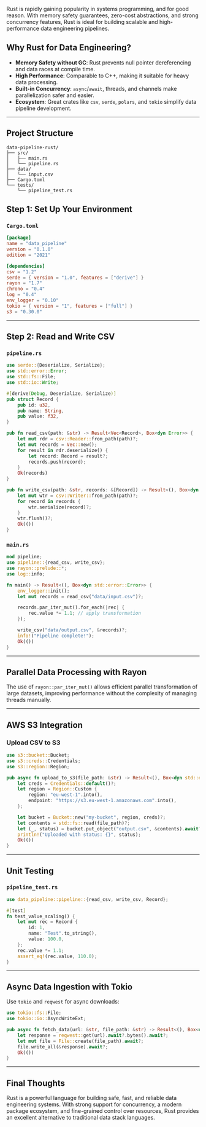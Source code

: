 
Rust is rapidly gaining popularity in systems programming, and for good reason. With memory safety guarantees, zero-cost abstractions, and strong concurrency features, Rust is ideal for building scalable and high-performance data engineering pipelines.

## Why Rust for Data Engineering?

- **Memory Safety without GC**: Rust prevents null pointer dereferencing and data races at compile time.
- **High Performance**: Comparable to C++, making it suitable for heavy data processing.
- **Built-in Concurrency**: `async`/`await`, threads, and channels make parallelization safer and easier.
- **Ecosystem**: Great crates like `csv`, `serde`, `polars`, and `tokio` simplify data pipeline development.

---

## Project Structure

```
data-pipeline-rust/
├── src/
│   ├── main.rs
│   └── pipeline.rs
├── data/
│   └── input.csv
├── Cargo.toml
└── tests/
    └── pipeline_test.rs
```

## Step 1: Set Up Your Environment

### `Cargo.toml`
```toml
[package]
name = "data_pipeline"
version = "0.1.0"
edition = "2021"

[dependencies]
csv = "1.2"
serde = { version = "1.0", features = ["derive"] }
rayon = "1.7"
chrono = "0.4"
log = "0.4"
env_logger = "0.10"
tokio = { version = "1", features = ["full"] }
s3 = "0.30.0"
```

---

## Step 2: Read and Write CSV

### `pipeline.rs`
```rust
use serde::{Deserialize, Serialize};
use std::error::Error;
use std::fs::File;
use std::io::Write;

#[derive(Debug, Deserialize, Serialize)]
pub struct Record {
    pub id: u32,
    pub name: String,
    pub value: f32,
}

pub fn read_csv(path: &str) -> Result<Vec<Record>, Box<dyn Error>> {
    let mut rdr = csv::Reader::from_path(path)?;
    let mut records = Vec::new();
    for result in rdr.deserialize() {
        let record: Record = result?;
        records.push(record);
    }
    Ok(records)
}

pub fn write_csv(path: &str, records: &[Record]) -> Result<(), Box<dyn Error>> {
    let mut wtr = csv::Writer::from_path(path)?;
    for record in records {
        wtr.serialize(record)?;
    }
    wtr.flush()?;
    Ok(())
}
```

### `main.rs`
```rust
mod pipeline;
use pipeline::{read_csv, write_csv};
use rayon::prelude::*;
use log::info;

fn main() -> Result<(), Box<dyn std::error::Error>> {
    env_logger::init();
    let mut records = read_csv("data/input.csv")?;

    records.par_iter_mut().for_each(|rec| {
        rec.value *= 1.1; // apply transformation
    });

    write_csv("data/output.csv", &records)?;
    info!("Pipeline complete!");
    Ok(())
}
```

---

## Parallel Data Processing with Rayon

The use of `rayon::par_iter_mut()` allows efficient parallel transformation of large datasets, improving performance without the complexity of managing threads manually.

---

## AWS S3 Integration

### Upload CSV to S3

```rust
use s3::bucket::Bucket;
use s3::creds::Credentials;
use s3::region::Region;

pub async fn upload_to_s3(file_path: &str) -> Result<(), Box<dyn std::error::Error>> {
    let creds = Credentials::default()?;
    let region = Region::Custom {
        region: "eu-west-1".into(),
        endpoint: "https://s3.eu-west-1.amazonaws.com".into(),
    };

    let bucket = Bucket::new("my-bucket", region, creds)?;
    let contents = std::fs::read(file_path)?;
    let (_, status) = bucket.put_object("output.csv", &contents).await?;
    println!("Uploaded with status: {}", status);
    Ok(())
}
```

---

## Unit Testing

### `pipeline_test.rs`
```rust
use data_pipeline::pipeline::{read_csv, write_csv, Record};

#[test]
fn test_value_scaling() {
    let mut rec = Record {
        id: 1,
        name: "Test".to_string(),
        value: 100.0,
    };
    rec.value *= 1.1;
    assert_eq!(rec.value, 110.0);
}
```

---

## Async Data Ingestion with Tokio

Use `tokio` and `reqwest` for async downloads:

```rust
use tokio::fs::File;
use tokio::io::AsyncWriteExt;

pub async fn fetch_data(url: &str, file_path: &str) -> Result<(), Box<dyn std::error::Error>> {
    let response = reqwest::get(url).await?.bytes().await?;
    let mut file = File::create(file_path).await?;
    file.write_all(&response).await?;
    Ok(())
}
```

---

## Final Thoughts

Rust is a powerful language for building safe, fast, and reliable data engineering systems. With strong support for concurrency, a modern package ecosystem, and fine-grained control over resources, Rust provides an excellent alternative to traditional data stack languages.

